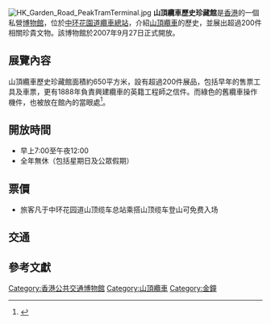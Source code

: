 [[File:HK_Garden_Road_PeakTramTerminal.jpg|thumb]]
'''山頂纜車歷史珍藏館'''是[[香港|香港]]的一個私營[[博物館|博物館]]，位於[[中环|中环]][[花園道站|花園道纜車總站]]，介紹[[山頂纜車|山頂纜車]]的歷史，並展出超過200件相關珍貴文物。該博物館於2007年9月27日正式開放。

==展覽內容==
山頂纜車歷史珍藏館面積約650平方米，設有超過200件展品，包括早年的售票工具及車票，更有1888年負責興建纜車的英籍工程師之信件。而綠色的舊纜車操作機件，也被放在館內的當眼處<ref>
{{cite news|author =|url =http://www.takungpao.com/news/07/09/28/GW-801762.htm|title =山頂纜車藏館展200珍品|work =《[[大公報|大公報]]》|page =|date =2007年9月28日|deadurl =yes|archiveurl =https://web.archive.org/web/20091001045359/http://www.takungpao.com/news/07/09/28/GW-801762.htm|archivedate =2009年10月1日}}</ref>。

==開放時間==
*早上7:00至午夜12:00
*全年無休（包括星期日及公眾假期）

==票價==
*旅客凡于中环花园道山顶缆车总站乘搭山顶缆车登山可免费入场

==交通==
{{see also|花園道站}}

== 參考文獻 ==

{{reflist}}

{{香港博物館}}
{{HK-cultsport-stub}}

[[Category:香港公共交通博物館|Category:香港公共交通博物館]]
[[Category:山頂纜車|Category:山頂纜車]]
[[Category:金鐘|Category:金鐘]]